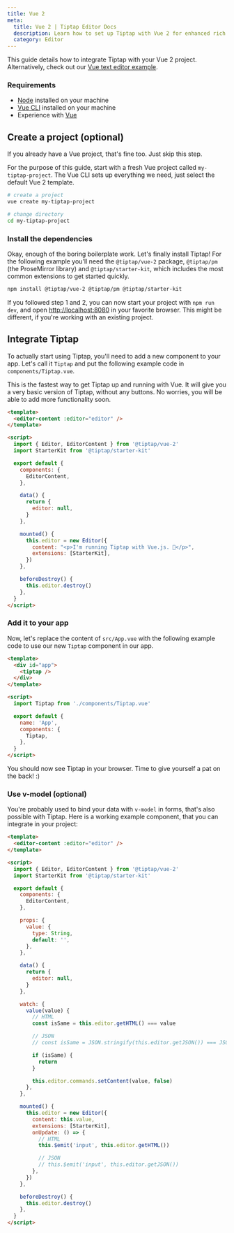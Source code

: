 ```yaml
---
title: Vue 2
meta:
  title: Vue 2 | Tiptap Editor Docs
  description: Learn how to set up Tiptap with Vue 2 for enhanced rich text editing capabilities. Follow our step-by-step guide in our docs!
  category: Editor
---
```


This guide details how to integrate Tiptap with your Vue 2 project. Alternatively, check out our [Vue text editor example](/3.x/examples/basics/default-text-editor).

### Requirements

- [Node](https://nodejs.org/en/download/) installed on your machine
- [Vue CLI](https://cli.vuejs.org/) installed on your machine
- Experience with [Vue](https://vuejs.org/v2/guide/#Getting-Started)

## Create a project (optional)

If you already have a Vue project, that's fine too. Just skip this step.

For the purpose of this guide, start with a fresh Vue project called `my-tiptap-project`. The Vue CLI sets up everything we need, just select the default Vue 2 template.

```bash
# create a project
vue create my-tiptap-project

# change directory
cd my-tiptap-project
```

### Install the dependencies

Okay, enough of the boring boilerplate work. Let's finally install Tiptap! For the following example you'll need the `@tiptap/vue-2` package, `@tiptap/pm` (the ProseMirror library) and `@tiptap/starter-kit`, which includes the most common extensions to get started quickly.

```bash
npm install @tiptap/vue-2 @tiptap/pm @tiptap/starter-kit
```

If you followed step 1 and 2, you can now start your project with `npm run dev`, and open [http://localhost:8080](http://localhost:8080) in your favorite browser. This might be different, if you're working with an existing project.

## Integrate Tiptap

To actually start using Tiptap, you'll need to add a new component to your app. Let's call it `Tiptap` and put the following example code in `components/Tiptap.vue`.

This is the fastest way to get Tiptap up and running with Vue. It will give you a very basic version of Tiptap, without any buttons. No worries, you will be able to add more functionality soon.

```html
<template>
  <editor-content :editor="editor" />
</template>

<script>
  import { Editor, EditorContent } from '@tiptap/vue-2'
  import StarterKit from '@tiptap/starter-kit'

  export default {
    components: {
      EditorContent,
    },

    data() {
      return {
        editor: null,
      }
    },

    mounted() {
      this.editor = new Editor({
        content: "<p>I'm running Tiptap with Vue.js. 🎉</p>",
        extensions: [StarterKit],
      })
    },

    beforeDestroy() {
      this.editor.destroy()
    },
  }
</script>
```

### Add it to your app

Now, let's replace the content of `src/App.vue` with the following example code to use our new `Tiptap` component in our app.

```html
<template>
  <div id="app">
    <tiptap />
  </div>
</template>

<script>
  import Tiptap from './components/Tiptap.vue'

  export default {
    name: 'App',
    components: {
      Tiptap,
    },
  }
</script>
```

You should now see Tiptap in your browser. Time to give yourself a pat on the back! :)

### Use v-model (optional)

You're probably used to bind your data with `v-model` in forms, that's also possible with Tiptap. Here is a working example component, that you can integrate in your project:

```html
<template>
  <editor-content :editor="editor" />
</template>

<script>
  import { Editor, EditorContent } from '@tiptap/vue-2'
  import StarterKit from '@tiptap/starter-kit'

  export default {
    components: {
      EditorContent,
    },

    props: {
      value: {
        type: String,
        default: '',
      },
    },

    data() {
      return {
        editor: null,
      }
    },

    watch: {
      value(value) {
        // HTML
        const isSame = this.editor.getHTML() === value

        // JSON
        // const isSame = JSON.stringify(this.editor.getJSON()) === JSON.stringify(value)

        if (isSame) {
          return
        }

        this.editor.commands.setContent(value, false)
      },
    },

    mounted() {
      this.editor = new Editor({
        content: this.value,
        extensions: [StarterKit],
        onUpdate: () => {
          // HTML
          this.$emit('input', this.editor.getHTML())

          // JSON
          // this.$emit('input', this.editor.getJSON())
        },
      })
    },

    beforeDestroy() {
      this.editor.destroy()
    },
  }
</script>
```
